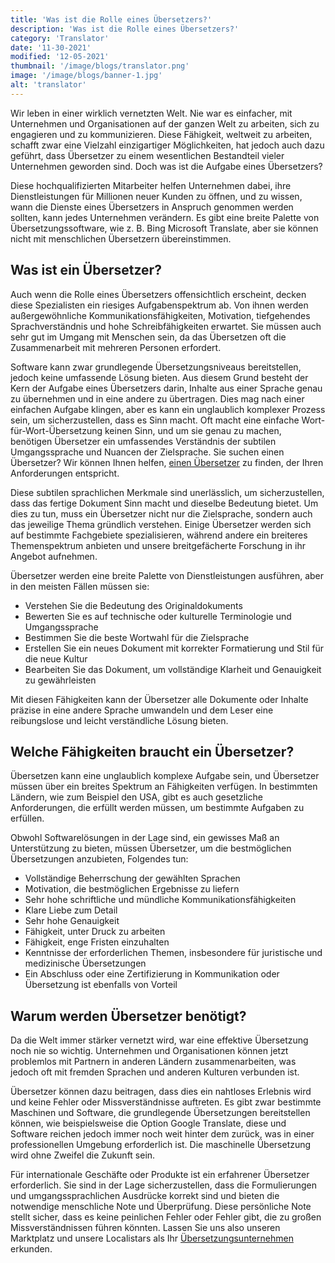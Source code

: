 ```yaml
---
title: 'Was ist die Rolle eines Übersetzers?'
description: 'Was ist die Rolle eines Übersetzers?'
category: 'Translator'
date: '11-30-2021'
modified: '12-05-2021'
thumbnail: '/image/blogs/translator.png'
image: '/image/blogs/banner-1.jpg'
alt: 'translator'
---
```


Wir leben in einer wirklich vernetzten Welt. Nie war es einfacher, mit Unternehmen und Organisationen auf der ganzen Welt zu arbeiten, sich zu engagieren und zu kommunizieren. Diese Fähigkeit, weltweit zu arbeiten, schafft zwar eine Vielzahl einzigartiger Möglichkeiten, hat jedoch auch dazu geführt, dass Übersetzer zu einem wesentlichen Bestandteil vieler Unternehmen geworden sind. Doch was ist die Aufgabe eines Übersetzers?

Diese hochqualifizierten Mitarbeiter helfen Unternehmen dabei, ihre Dienstleistungen für Millionen neuer Kunden zu öffnen, und zu wissen, wann die Dienste eines Übersetzers in Anspruch genommen werden sollten, kann jedes Unternehmen verändern. Es gibt eine breite Palette von Übersetzungssoftware, wie z. B. Bing Microsoft Translate, aber sie können nicht mit menschlichen Übersetzern übereinstimmen.

## Was ist ein Übersetzer?

Auch wenn die Rolle eines Übersetzers offensichtlich erscheint, decken diese Spezialisten ein riesiges Aufgabenspektrum ab. Von ihnen werden außergewöhnliche Kommunikationsfähigkeiten, Motivation, tiefgehendes Sprachverständnis und hohe Schreibfähigkeiten erwartet. Sie müssen auch sehr gut im Umgang mit Menschen sein, da das Übersetzen oft die Zusammenarbeit mit mehreren Personen erfordert.

Software kann zwar grundlegende Übersetzungsniveaus bereitstellen, jedoch keine umfassende Lösung bieten. Aus diesem Grund besteht der Kern der Aufgabe eines Übersetzers darin, Inhalte aus einer Sprache genau zu übernehmen und in eine andere zu übertragen. Dies mag nach einer einfachen Aufgabe klingen, aber es kann ein unglaublich komplexer Prozess sein, um sicherzustellen, dass es Sinn macht. Oft macht eine einfache Wort-für-Wort-Übersetzung keinen Sinn, und um sie genau zu machen, benötigen Übersetzer ein umfassendes Verständnis der subtilen Umgangssprache und Nuancen der Zielsprache. Sie suchen einen Übersetzer? Wir können Ihnen helfen, <a href="/translator" title="find a translator">einen Übersetzer</a> zu finden, der Ihren Anforderungen entspricht.

Diese subtilen sprachlichen Merkmale sind unerlässlich, um sicherzustellen, dass das fertige Dokument Sinn macht und dieselbe Bedeutung bietet. Um dies zu tun, muss ein Übersetzer nicht nur die Zielsprache, sondern auch das jeweilige Thema gründlich verstehen. Einige Übersetzer werden sich auf bestimmte Fachgebiete spezialisieren, während andere ein breiteres Themenspektrum anbieten und unsere breitgefächerte Forschung in ihr Angebot aufnehmen.

Übersetzer werden eine breite Palette von Dienstleistungen ausführen, aber in den meisten Fällen müssen sie:

- Verstehen Sie die Bedeutung des Originaldokuments
- Bewerten Sie es auf technische oder kulturelle Terminologie und Umgangssprache
- Bestimmen Sie die beste Wortwahl für die Zielsprache
- Erstellen Sie ein neues Dokument mit korrekter Formatierung und Stil für die neue Kultur
- Bearbeiten Sie das Dokument, um vollständige Klarheit und Genauigkeit zu gewährleisten

Mit diesen Fähigkeiten kann der Übersetzer alle Dokumente oder Inhalte präzise in eine andere Sprache umwandeln und dem Leser eine reibungslose und leicht verständliche Lösung bieten.

## Welche Fähigkeiten braucht ein Übersetzer?

Übersetzen kann eine unglaublich komplexe Aufgabe sein, und Übersetzer müssen über ein breites Spektrum an Fähigkeiten verfügen. In bestimmten Ländern, wie zum Beispiel den USA, gibt es auch gesetzliche Anforderungen, die erfüllt werden müssen, um bestimmte Aufgaben zu erfüllen.

Obwohl Softwarelösungen in der Lage sind, ein gewisses Maß an Unterstützung zu bieten, müssen Übersetzer, um die bestmöglichen Übersetzungen anzubieten, Folgendes tun:

- Vollständige Beherrschung der gewählten Sprachen
- Motivation, die bestmöglichen Ergebnisse zu liefern
- Sehr hohe schriftliche und mündliche Kommunikationsfähigkeiten
- Klare Liebe zum Detail
- Sehr hohe Genauigkeit
- Fähigkeit, unter Druck zu arbeiten
- Fähigkeit, enge Fristen einzuhalten
- Kenntnisse der erforderlichen Themen, insbesondere für juristische und medizinische Übersetzungen
- Ein Abschluss oder eine Zertifizierung in Kommunikation oder Übersetzung ist ebenfalls von Vorteil

## Warum werden Übersetzer benötigt?

Da die Welt immer stärker vernetzt wird, war eine effektive Übersetzung noch nie so wichtig. Unternehmen und Organisationen können jetzt problemlos mit Partnern in anderen Ländern zusammenarbeiten, was jedoch oft mit fremden Sprachen und anderen Kulturen verbunden ist.

Übersetzer können dazu beitragen, dass dies ein nahtloses Erlebnis wird und keine Fehler oder Missverständnisse auftreten. Es gibt zwar bestimmte Maschinen und Software, die grundlegende Übersetzungen bereitstellen können, wie beispielsweise die Option Google Translate, diese und Software reichen jedoch immer noch weit hinter dem zurück, was in einer professionellen Umgebung erforderlich ist. Die maschinelle Übersetzung wird ohne Zweifel die Zukunft sein.

Für internationale Geschäfte oder Produkte ist ein erfahrener Übersetzer erforderlich. Sie sind in der Lage sicherzustellen, dass die Formulierungen und umgangssprachlichen Ausdrücke korrekt sind und bieten die notwendige menschliche Note und Überprüfung. Diese persönliche Note stellt sicher, dass es keine peinlichen Fehler oder Fehler gibt, die zu großen Missverständnissen führen könnten. Lassen Sie uns also unseren Marktplatz und unsere Localistars als Ihr <a href="https://localistars.com" title="translation company">Übersetzungsunternehmen</a> erkunden.
